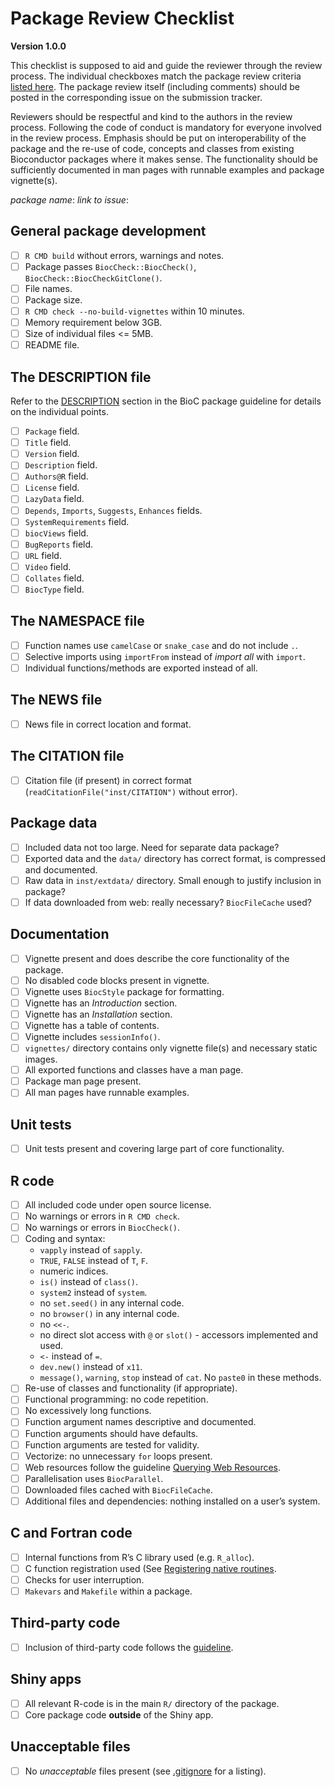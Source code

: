 # Package Review Checklist {#review-checklist}

**Version 1.0.0**

This checklist is supposed to aid and guide the reviewer through the review
process. The individual checkboxes match the package review criteria [listed
here](https://kevinrue.github.io/bioc_package_guide/). The package review
itself (including comments) should be posted in the corresponding issue on the
submission tracker.

Reviewers should be respectful and kind to the authors in the review
process. Following the code of conduct is mandatory for everyone involved in the
review process. Emphasis should be put on interoperability of the package and
the re-use of code, concepts and classes from existing Bioconductor packages
where it makes sense. The functionality should be sufficiently documented in man
pages with runnable examples and package vignette(s).

*package name*:
*link to issue*:

## General package development

- [ ] `R CMD build` without errors, warnings and notes.
- [ ] Package passes `BiocCheck::BiocCheck()`, `BiocCheck::BiocCheckGitClone()`.
- [ ] File names.
- [ ] Package size.
- [ ] `R CMD check --no-build-vignettes` within 10 minutes.
- [ ] Memory requirement below 3GB.
- [ ] Size of individual files <= 5MB.
- [ ] README file.

## The DESCRIPTION file

Refer to the
[DESCRIPTION](https://kevinrue.github.io/bioc_package_guide/description.html)
section in the BioC package guideline for details on the individual points.

- [ ] `Package` field.
- [ ] `Title` field.
- [ ] `Version` field.
- [ ] `Description` field.
- [ ] `Authors@R` field.
- [ ] `License` field.
- [ ] `LazyData` field.
- [ ] `Depends`, `Imports`, `Suggests`, `Enhances` fields.
- [ ] `SystemRequirements` field.
- [ ] `biocViews` field.
- [ ] `BugReports` field.
- [ ] `URL` field.
- [ ] `Video` field.
- [ ] `Collates` field.
- [ ] `BiocType` field.

## The NAMESPACE file

- [ ] Function names use `camelCase` or `snake_case` and do not include `.`.
- [ ] Selective imports using `importFrom` instead of *import all* with
      `import`.
- [ ] Individual functions/methods are exported instead of all.

## The NEWS file

- [ ] News file in correct location and format.

## The CITATION file

- [ ] Citation file (if present) in correct format
      (`readCitationFile("inst/CITATION")` without error).
	  
## Package data

- [ ] Included data not too large. Need for separate data package?
- [ ] Exported data and the `data/` directory has correct format, is compressed
      and documented.
- [ ] Raw data in `inst/extdata/` directory. Small enough to justify inclusion
      in package?
- [ ] If data downloaded from web: really necessary? `BiocFileCache` used?

## Documentation

- [ ] Vignette present and does describe the core functionality of the package.
- [ ] No disabled code blocks present in vignette.
- [ ] Vignette uses `BiocStyle` package for formatting.
- [ ] Vignette has an *Introduction* section.
- [ ] Vignette has an *Installation* section.
- [ ] Vignette has a table of contents.
- [ ] Vignette includes `sessionInfo()`.
- [ ] `vignettes/` directory contains only vignette file(s) and necessary static
      images.
- [ ] All exported functions and classes have a man page.
- [ ] Package man page present.
- [ ] All man pages have runnable examples.

## Unit tests

- [ ] Unit tests present and covering large part of core functionality.

## R code

- [ ] All included code under open source license.
- [ ] No warnings or errors in `R CMD check`.
- [ ] No warnings or errors in `BiocCheck()`.
- [ ] Coding and syntax:
  - `vapply` instead of `sapply`.
  - `TRUE`, `FALSE` instead of `T`, `F`.
  - numeric indices.
  - `is()` instead of `class()`.
  - `system2` instead of `system`.
  - no `set.seed()` in any internal code.
  - no `browser()` in any internal code.
  - no `<<-`.
  - no direct slot access with `@` or `slot()` - accessors implemented and used.
  - `<-` instead of `=`.
  - `dev.new()` instead of `x11`.
  - `message()`, `warning`, `stop` instead of `cat`. No `paste0` in these
    methods.
- [ ] Re-use of classes and functionality (if appropriate).
- [ ] Functional programming: no code repetition.
- [ ] No excessively long functions.
- [ ] Function argument names descriptive and documented.
- [ ] Function arguments should have defaults.
- [ ] Function arguments are tested for validity.
- [ ] Vectorize: no unnecessary `for` loops present.
- [ ] Web resources follow the guideline [Querying Web
      Resources](http://bioconductor.org/developers/how-to/web-query/).
- [ ] Parallelisation uses `BiocParallel`.
- [ ] Downloaded files cached with `BiocFileCache`.
- [ ] Additional files and dependencies: nothing installed on a user's system.

## C and Fortran code

- [ ] Internal functions from R's C library used (e.g. `R_alloc`).
- [ ] C function registration used (See [Registering native
      routines](http://cran.fhcrc.org/doc/manuals/R-exts.html#Registering-native-routines).
- [ ] Checks for user interruption.
- [ ] `Makevars` and `Makefile` within a package.

## Third-party code

- [ ] Inclusion of third-party code follows the [guideline](https://kevinrue.github.io/bioc_package_guide/third-party-code.html).

## Shiny apps

- [ ] All relevant R-code is in the main `R/` directory of the package.
- [ ] Core package code **outside** of the Shiny app.

## Unacceptable files

- [ ] No *unacceptable* files present (see
      [.gitignore](https://kevinrue.github.io/bioc_package_guide/gitignore.html)
      for a listing).


